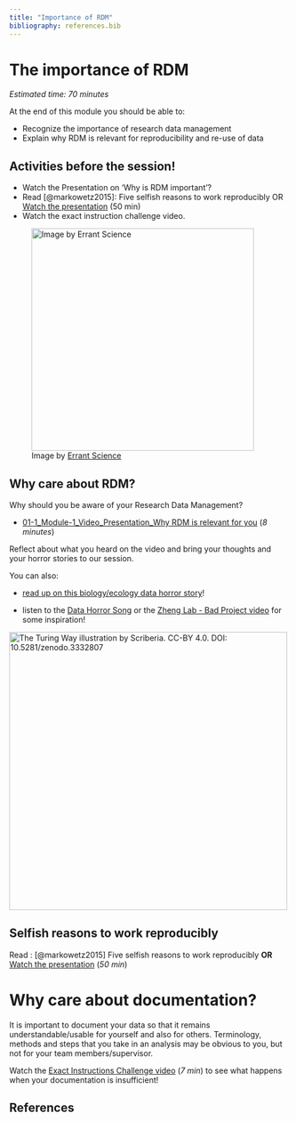 ```yaml
---
title: "Importance of RDM"
bibliography: references.bib
---
```


# The importance of RDM {#importance}

*Estimated time: 70 minutes*

At the end of this module you should be able to:

-   Recognize the importance of research data management
-   Explain why RDM is relevant for reproducibility and re-use of data

::: callout-important
## Activities before the session!

-   Watch the Presentation on 'Why is RDM important'?
-   Read [@markowetz2015]: Five selfish reasons to work reproducibly OR [Watch the presentation](https://youtu.be/1Y_oIjlH-yg?t=355) (50 min)
-   Watch the exact instruction challenge video.
:::

![Image by [Errant Science](https://twitter.com/ErrantScience/status/1552617562118279169)](https://raw.githubusercontent.com/EstherPlomp/TNW-RDM-101/main/images/ErrantScience-important-data.png){fig-alt="How scientists save important data. Each part of the pie chart says the following: writing it down, .txt. files, weird files with strange acronyms, and in their own memories just before the computer crashes, losing everything." fig-align="center" width="400"}

## Why care about RDM?

Why should you be aware of your Research Data Management?

-   [01-1_Module-1_Video_Presentation_Why RDM is relevant for you](https://drive.google.com/file/d/1eJ8R7DbiPRq2ynaImHGzdz8QBgwVt82o/view) (*8 minutes*)

Reflect about what you heard on the video and bring your thoughts and your horror stories to our session.

You can also:

-   [read up on this biology/ecology data horror story](https://www.the-scientist.com/notebook/inside-the-project-trying-to-save-datasets-from-extinction-70690)!

-   listen to the [Data Horror Song](https://twitter.com/rafamoral/status/1571622591219236864) or the [Zheng Lab - Bad Project video](https://www.youtube.com/watch?v=Fl4L4M8m4d0) for some inspiration!

[![The Turing Way illustration by Scriberia. CC-BY 4.0. DOI: 10.5281/zenodo.3332807](https://raw.githubusercontent.com/EstherPlomp/TNW-RDM-101/main/images/TTW-rdm-storage.jpg){fig-alt="A scientist looking in her cabinet in her office for the data from last year. The cabinet looks quite messy, with open boxes, notes everywhere and a cat sleeping in it." fig-align="center" width="500"}](https://doi.org/10.5281/zenodo.3332807)

## Selfish reasons to work reproducibly

Read : [@markowetz2015] Five selfish reasons to work reproducibly **OR** [Watch the presentation](https://youtu.be/1Y_oIjlH-yg?t=355) (*50 min*)

# Why care about documentation?

It is important to document your data so that it remains understandable/usable for yourself and also for others. Terminology, methods and steps that you take in an analysis may be obvious to you, but not for your team members/supervisor.

Watch the [Exact Instructions Challenge video](https://www.youtube.com/watch?v=FN2RM-CHkuI) (*7 min*) to see what happens when your documentation is insufficient!

## References
